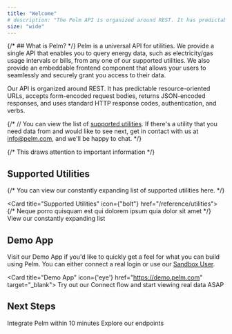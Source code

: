 ```yaml
---
title: "Welcome"
# description: "The Pelm API is organized around REST. It has predictable resource-oriented URLs, accepts form-encoded request bodies, returns JSON-encoded responses, and uses standard HTTP response codes, authentication, and verbs."
size: "wide"
---
```


{/* ## What is Pelm? */}
Pelm is a universal API for utilities. We provide a single API that enables you to query energy data, such as electricity/gas usage intervals or bills, from any one of our supported utilities. We also provide an embeddable frontend component that allows your users to seamlessly and securely grant you access to their data.

Our API is organized around REST. It has predictable resource-oriented URLs, accepts form-encoded request bodies, returns JSON-encoded responses, and uses standard HTTP response codes, authentication, and verbs.


{/* // You can view the list of [supported utilities](/reference/utilities). If there's a utility that you need data from and would like to see next, get in contact with us at [info@pelm.com](mailto:info@pelm.com), and we'll be happy to chat. */}

{/* <Info>This draws attention to important information</Info> */}

## Supported Utilities
{/* You can view our constantly expanding list of supported utilities here. */}

<Card title="Supported Utilities" icon={"bolt"} href="/reference/utilities">
    {/* Neque porro quisquam est qui dolorem ipsum quia dolor sit amet */}
    View our constantly expanding list
</Card>


## Demo App

Visit our Demo App if you'd like to quickly get a feel for what you can build using Pelm. You can either connect a real login or use our [Sandbox User](/reference/sandbox-user).

<Card title="Demo App" icon={'eye'} href="https://demo.pelm.com" target="_blank">
  Try out our Connect flow and start viewing real data ASAP
</Card>

## Next Steps

<CardGroup cols={2}>
  <Card title="Getting Started" icon={'circle-play'} href="/getting-started">
    Integrate Pelm within 10 minutes
  </Card>
  <Card title="API Reference" icon={'rectangle-terminal'} href="/api-reference/overview">
    Explore our endpoints
  </Card>
</CardGroup>